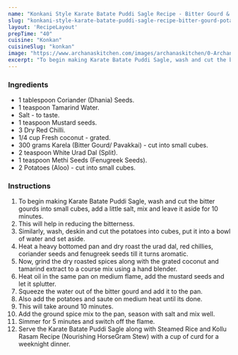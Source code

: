 ---
name: "Konkani Style Karate Batate Puddi Sagle Recipe - Bitter Gourd & Potato Curry"
slug: "konkani-style-karate-batate-puddi-sagle-recipe-bitter-gourd-potato-curry"
layout: 'RecipeLayout'
prepTime: "40"
cuisine: "Konkan"
cuisineSlug: "konkan"
image: "https://www.archanaskitchen.com/images/archanaskitchen/0-Archanas-Kitchen-Recipes/2017/13-_april/Konkani_style_bitter_gourd_and_potato_subzi_recipe-2.jpg"
excerpt: "To begin making Karate Batate Puddi Sagle, wash and cut the bitter gourds into small cubes, add a little salt, mix and leave it aside for 10 minutes"
---

### Ingredients

- 1 tablespoon Coriander (Dhania) Seeds.
- 1 teaspoon Tamarind Water.
- Salt - to taste.
- 1 teaspoon Mustard seeds.
- 3 Dry Red Chilli.
- 1/4 cup Fresh coconut - grated.
- 300 grams Karela (Bitter Gourd/ Pavakkai) - cut into small cubes.
- 2 teaspoon White Urad Dal (Split).
- 1 teaspoon Methi Seeds (Fenugreek Seeds).
- 2 Potatoes (Aloo) - cut into small cubes.

### Instructions

1. To begin making Karate Batate Puddi Sagle, wash and cut the bitter gourds into small cubes, add a little salt, mix and leave it aside for 10 minutes.
1. This will help in reducing the bitterness.
1. Similarly, wash, deskin and cut the potatoes into cubes, put it into a bowl of water and set aside.
1. Heat a heavy bottomed pan and dry roast the urad dal, red chillies, coriander seeds and fenugreek seeds till it turns aromatic.
1. Now, grind the dry roasted spices along with the grated coconut and tamarind extract to a course mix using a hand blender.
1. Heat oil in the same pan on medium flame, add the mustard seeds and let it splutter.
1. Squeeze the water out of the bitter gourd and add it to the pan.
1. Also add the potatoes and saute on medium heat until its done.
1. This will take around 10 minutes.
1. Add the ground spice mix to the pan, season with salt and mix well.
1. Simmer for 5 minutes and switch off the flame.
1. Serve the Karate Batate Puddi Sagle along with Steamed Rice and Kollu Rasam Recipe (Nourishing HorseGram Stew) with a cup of curd for a weeknight dinner.
